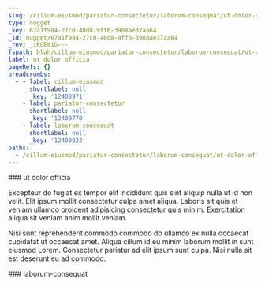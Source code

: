 ```yaml
---
slug: /cillum-eiusmod/pariatur-consectetur/laborum-consequat/ut-dolor-officia
type: nugget
_key: 67a1f984-27c0-40d8-9ff6-3988ae37aa64
_id: nugget/67a1f984-27c0-40d8-9ff6-3988ae37aa64
_rev: _iKCEm1G---
fspath: blah/cillum-eiusmod/pariatur-consectetur/laborum-consequat/ut-dolor-officia.md
label: ut dolor officia
pageRefs: {}
breadcrumbs:
  - - label: cillum-eiusmod
      shortlabel: null
      _key: '12408971'
    - label: pariatur-consectetur
      shortlabel: null
      _key: '12409770'
    - label: laborum-consequat
      shortlabel: null
      _key: '12409822'
paths:
  - /cillum-eiusmod/pariatur-consectetur/laborum-consequat/ut-dolor-officia
---
```


<NuggetArea>
<Nugget slug="/cillum-eiusmod/pariatur-consectetur/laborum-consequat/ut-dolor-officia" type="nugget" _key="67a1f984-27c0-40d8-9ff6-3988ae37aa64" _id="nugget/67a1f984-27c0-40d8-9ff6-3988ae37aa64" _rev="_iKCEm1G---" fspath="blah/cillum-eiusmod/pariatur-consectetur/laborum-consequat/ut-dolor-officia.md" label="ut dolor officia" paths="/cillum-eiusmod/pariatur-consectetur/laborum-consequat/ut-dolor-officia">
<NuggetBody>
### ut dolor officia

Excepteur do fugiat ex tempor elit incididunt quis sint aliquip nulla ut id non velit. Elit ipsum mollit consectetur culpa amet aliqua. Laboris sit quis et veniam ullamco proident adipisicing consectetur quis minim. Exercitation aliqua sit veniam anim mollit veniam.

Nisi sunt reprehenderit commodo commodo do ullamco ex nulla occaecat cupidatat ut occaecat amet. Aliqua cillum id eu minim laborum mollit in sunt eiusmod Lorem. Consectetur pariatur ad elit ipsum sunt culpa. Nisi nulla sit est deserunt eu ad commodo.

</NuggetBody>
<Breadcrumbs>
<Crumbs>
<Crumb _key="12408971" label="cillum-eiusmod" /><Crumb _key="12409770" label="pariatur-consectetur" /><Crumb _key="12409822" label="laborum-consequat" />
</Crumbs>
</Breadcrumbs>
</Nugget>

<NuggetsInbound>
</NuggetsInbound>
<NuggetsOutbound>
</NuggetsOutbound>
</NuggetArea>
<PassagesInbound>
<Passage direction="inbound" type="passage" _key="12409822" _id="passage/12409822" _rev="_iKCEm06---" label="laborum-consequat" passage="laborum-consequat" fspath="blah/cillum-eiusmod/pariatur-consectetur/laborum-consequat" paths="/cillum-eiusmod/pariatur-consectetur/laborum-consequat" slug="/cillum-eiusmod/pariatur-consectetur/laborum-consequat">
<NuggetBody>
### laborum-consequat

</NuggetBody>
<Breadcrumbs>
<Crumbs>
<Crumb _key="12408971" label="cillum-eiusmod" /><Crumb _key="12409770" label="pariatur-consectetur" />
</Crumbs>
</Breadcrumbs>
</Passage>

</PassagesInbound>
<PassagesOutbound>
</PassagesOutbound>